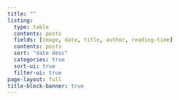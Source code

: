 ```yaml
---
title: ""
listing:
  type: table
  contents: posts
  fields: [image, date, title, author, reading-time]
  contents: posts
  sort: "date desc"
  categories: true
  sort-ui: true
  filter-ui: true
page-layout: full
title-block-banner: true
---
```

